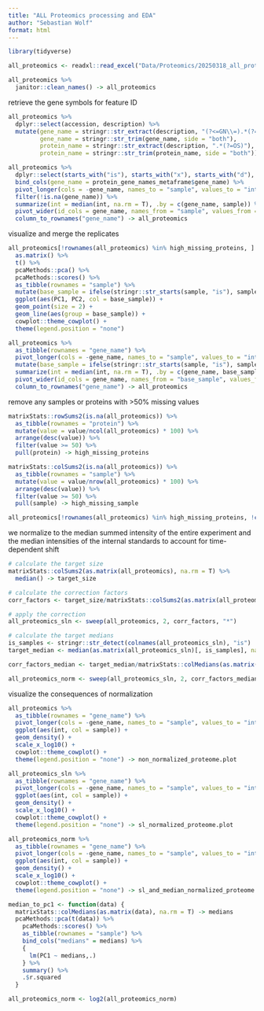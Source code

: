 ```yaml
---
title: "ALL Proteomics processing and EDA"
author: "Sebastian Wolf"
format: html
---
```


```r
library(tidyverse)
```

```r
all_proteomics <- readxl::read_excel("Data/Proteomics/20250318_all_proteomics_astral_complete_run/2025-04-01_Cremer_ALL_Consensus_complete_renamed_not_normalized.xlsx")

all_proteomics %>% 
  janitor::clean_names() -> all_proteomics
```

retrieve the gene symbols for feature ID

```r
all_proteomics %>% 
  dplyr::select(accession, description) %>% 
  mutate(gene_name = stringr::str_extract(description, "(?<=GN\\=).*(?=PE)"),
         gene_name = stringr::str_trim(gene_name, side = "both"), 
         protein_name = stringr::str_extract(description, ".*(?=OS)"),
         protein_name = stringr::str_trim(protein_name, side = "both")) -> protein_gene_names_metaframe

all_proteomics %>% 
  dplyr::select(starts_with("is"), starts_with("x"), starts_with("d"), -description) %>% 
  bind_cols(gene_name = protein_gene_names_metaframe$gene_name) %>% 
  pivot_longer(cols = -gene_name, names_to = "sample", values_to = "int") %>% 
  filter(!is.na(gene_name)) %>% 
  summarize(int = median(int, na.rm = T), .by = c(gene_name, sample)) %>% 
  pivot_wider(id_cols = gene_name, names_from = "sample", values_from = "int") %>% 
  column_to_rownames("gene_name") -> all_proteomics
```

visualize and merge the replicates

```r
all_proteomics[!rownames(all_proteomics) %in% high_missing_proteins, ] %>% 
  as.matrix() %>% 
  t() %>% 
  pcaMethods::pca() %>% 
  pcaMethods::scores() %>% 
  as_tibble(rownames = "sample") %>% 
  mutate(base_sample = ifelse(stringr::str_starts(sample, "is"), sample, stringr::str_remove_all(sample, "_r\\d"))) %>% 
  ggplot(aes(PC1, PC2, col = base_sample)) + 
  geom_point(size = 2) +
  geom_line(aes(group = base_sample)) + 
  cowplot::theme_cowplot() +
  theme(legend.position = "none")

all_proteomics %>% 
  as_tibble(rownames = "gene_name") %>% 
  pivot_longer(cols = -gene_name, names_to = "sample", values_to = "int") %>% 
  mutate(base_sample = ifelse(stringr::str_starts(sample, "is"), sample, stringr::str_remove_all(sample, "_r\\d"))) %>% 
  summarize(int = median(int, na.rm = T), .by = c(gene_name, base_sample)) %>% 
  pivot_wider(id_cols = gene_name, names_from = "base_sample", values_from = "int") %>% 
  column_to_rownames("gene_name") -> all_proteomics
```

remove any samples or proteins with \>50% missing values

```r
matrixStats::rowSums2(is.na(all_proteomics)) %>% 
  as_tibble(rownames = "protein") %>% 
  mutate(value = value/ncol(all_proteomics) * 100) %>% 
  arrange(desc(value)) %>% 
  filter(value >= 50) %>% 
  pull(protein) -> high_missing_proteins

matrixStats::colSums2(is.na(all_proteomics)) %>% 
  as_tibble(rownames = "sample") %>% 
  mutate(value = value/nrow(all_proteomics) * 100) %>% 
  arrange(desc(value)) %>% 
  filter(value >= 50) %>% 
  pull(sample) -> high_missing_sample

all_proteomics[!rownames(all_proteomics) %in% high_missing_proteins, !colnames(all_proteomics) %in% high_missing_sample] -> all_proteomics
```

we normalize to the median summed intensity of the entire experiment and the median intensities of the internal standards to account for time-dependent shift

```r
# calculate the target size
matrixStats::colSums2(as.matrix(all_proteomics), na.rm = T) %>% 
  median() -> target_size

# calculate the correction factors
corr_factors <- target_size/matrixStats::colSums2(as.matrix(all_proteomics), na.rm = T)

# apply the correction
all_proteomics_sln <- sweep(all_proteomics, 2, corr_factors, "*")

# calculate the target medians
is_samples <- stringr::str_detect(colnames(all_proteomics_sln), "is")
target_median <- median(as.matrix(all_proteomics_sln)[, is_samples], na.rm = T)

corr_factors_median <- target_median/matrixStats::colMedians(as.matrix(all_proteomics_sln), na.rm = T)

all_proteomics_norm <- sweep(all_proteomics_sln, 2, corr_factors_median, "*")
```

visualize the consequences of normalization

```r
all_proteomics %>% 
  as_tibble(rownames = "gene_name") %>% 
  pivot_longer(cols = -gene_name, names_to = "sample", values_to = "int") %>% 
  ggplot(aes(int, col = sample)) + 
  geom_density() +
  scale_x_log10() + 
  cowplot::theme_cowplot() +
  theme(legend.position = "none") -> non_normalized_proteome.plot 

all_proteomics_sln %>% 
  as_tibble(rownames = "gene_name") %>% 
  pivot_longer(cols = -gene_name, names_to = "sample", values_to = "int") %>% 
  ggplot(aes(int, col = sample)) + 
  geom_density() +
  scale_x_log10() + 
  cowplot::theme_cowplot() +
  theme(legend.position = "none") -> sl_normalized_proteome.plot 

all_proteomics_norm %>% 
  as_tibble(rownames = "gene_name") %>% 
  pivot_longer(cols = -gene_name, names_to = "sample", values_to = "int") %>% 
  ggplot(aes(int, col = sample)) + 
  geom_density() +
  scale_x_log10() + 
  cowplot::theme_cowplot() +
  theme(legend.position = "none") -> sl_and_median_normalized_proteome.plot 

median_to_pc1 <- function(data) {
  matrixStats::colMedians(as.matrix(data), na.rm = T) -> medians
  pcaMethods::pca(t(data)) %>% 
    pcaMethods::scores() %>% 
    as_tibble(rownames = "sample") %>% 
    bind_cols("medians" = medians) %>% 
    {
      lm(PC1 ~ medians,.)
    } %>% 
    summary() %>% 
    .$r.squared
  }
```

```r
all_proteomics_norm <- log2(all_proteomics_norm)
```
